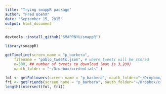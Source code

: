```yaml
---
title: "Trying smappR package"
author: "Fred Boehm"
date: "September 15, 2015"
output: html_document
---
```



```r
devtools::install_github("SMAPPNYU/smappR")
```

```r
library(smappR)
```

```r
getTimeline(screen_name = "p_barbera",
    filename = "pablo_tweets.json", # where tweets will be stored
    n=500, ## number of tweets to download (max is 3,200)
    oauth_folder = "~/Dropbox/credentials" )
```

```r
fol <- getFollowers(screen_name = "p_barbera", oauth_folder="~/Dropbox/credentials")
fri <- getFriends(screen_name = "p_barbera", oauth_folder="~/Dropbox/credentials")
length(intersect(fol, fri))
```


